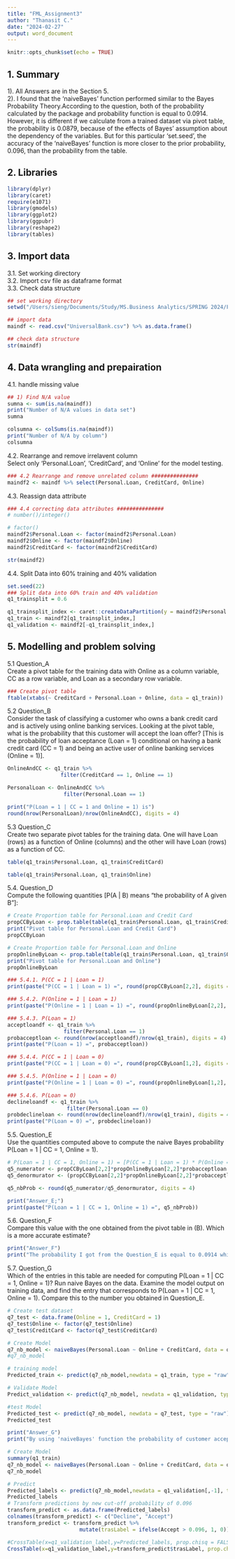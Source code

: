 ```yaml
---
title: "FML_Assignment3"
author: "Thanasit C."
date: "2024-02-27"
output: word_document
---
```


```r
knitr::opts_chunk$set(echo = TRUE)
```

## 1. Summary
1). All Answers are in the Section 5.\
2). I found that the 'naiveBayes' function performed similar to the Bayes Probability Theory.According to the question, both of the probability calculated by the package and probability function is equal to 0.0914. However, it is different if we calculate from a trained dataset via pivot table, the probability is 0.0879, because of the effects of Bayes' assumption about the dependency of the variables. But for this particular 'set.seed', the accuracy of the 'naiveBayes' function is more closer to the prior probability, 0.096, than the probability from the table.



## 2. Libraries
```r
library(dplyr)
library(caret)
require(e1071)
library(gmodels)
library(ggplot2)
library(ggpubr)
library(reshape2)
library(tables)
```



## 3. Import data
3.1. Set working directory\
3.2. Import csv file as dataframe format\
3.3. Check data structure
```r
## set working directory
setwd("/Users/sieng/Documents/Study/MS.Business Analytics/SPRING 2024/Fundamental of Machine Learning/Assignment/Assignment 3")

## import data
maindf <- read.csv("UniversalBank.csv") %>% as.data.frame()

## check data structure
str(maindf)
```



## 4. Data wrangling and prepairation
4.1. handle missing value
```r
## 1) Find N/A value
sumna <- sum(is.na(maindf))
print("Number of N/A values in data set")
sumna

colsumna <- colSums(is.na(maindf))
print("Number of N/A by column")
colsumna
```


4.2. Rearrange and remove irrelavent column\
Select only ‘Personal.Loan’, ‘CreditCard’, and ‘Online’ for the model testing.
```r
### 4.2 Rearrange and remove unrelated column ###############
maindf2 <- maindf %>% select(Personal.Loan, CreditCard, Online)
```


4.3. Reassign data attribute
```r
### 4.4 correcting data attributes ###############
# number()/integer()

# factor()
maindf2$Personal.Loan <- factor(maindf2$Personal.Loan)
maindf2$Online <- factor(maindf2$Online)
maindf2$CreditCard <- factor(maindf2$CreditCard)

str(maindf2)
```


4.4. Split Data into 60% training and 40% validation
```r
set.seed(22)
### Split data into 60% train and 40% validation
q1_trainsplit = 0.6

q1_trainsplit_index <- caret::createDataPartition(y = maindf2$Personal.Loan, p = q1_trainsplit, list = FALSE)
q1_train <- maindf2[q1_trainsplit_index,]
q1_validation <- maindf2[-q1_trainsplit_index,]
```



## 5. Modelling and problem solving
5.1 Question_A\
Create a pivot table for the training data with Online as a column variable, CC as a row variable, and Loan as a secondary row variable.
```r
### Create pivot table
ftable(xtabs(~ CreditCard + Personal.Loan + Online, data = q1_train))
```


5.2 Question_B\
Consider the task of classifying a customer who owns a bank credit card and is actively using online banking services. Looking at the pivot table, what is the probability that this customer will accept the loan offer? [This is the probability of loan acceptance (Loan = 1) conditional on having a bank credit card (CC = 1) and being an active user of online banking services (Online = 1)].
```r
OnlineAndCC <- q1_train %>%
                 filter(CreditCard == 1, Online == 1)

PersonalLoan <- OnlineAndCC %>%
                  filter(Personal.Loan == 1)

print("P(Loan = 1 | CC = 1 and Online = 1) is")
round(nrow(PersonalLoan)/nrow(OnlineAndCC), digits = 4)

```


5.3 Question_C\
Create two separate pivot tables for the training data. One will have Loan (rows) as a function of Online (columns) and the other will have Loan (rows) as a function of CC. 
```r
table(q1_train$Personal.Loan, q1_train$CreditCard)
```
```r
table(q1_train$Personal.Loan, q1_train$Online)
```


5.4. Question_D\
Compute the following quantities [P(A | B) means “the probability of A given B”]:
```r
# Create Proportion table for Personal.Loan and Credit Card
propCCByLoan <- prop.table(table(q1_train$Personal.Loan, q1_train$CreditCard), margin = 1)
print("Pivot table for Personal.Loan and Credit Card")
propCCByLoan
```
```r
# Create Proportion table for Personal.Loan and Online
propOnlineByLoan <- prop.table(table(q1_train$Personal.Loan, q1_train$Online), margin = 1)
print("Pivot table for Personal.Loan and Online")
propOnlineByLoan
```


```r
### 5.4.1. P(CC = 1 | Loan = 1) 
print(paste("P(CC = 1 | Loan = 1) =", round(propCCByLoan[2,2], digits = 4)))
```

```r
### 5.4.2. P(Online = 1 | Loan = 1)
print(paste("P(Online = 1 | Loan = 1) =", round(propOnlineByLoan[2,2], digits = 4)))
```

```r
### 5.4.3. P(Loan = 1)
acceptloandf <- q1_train %>%
                  filter(Personal.Loan == 1)
probacceptloan <- round(nrow(acceptloandf)/nrow(q1_train), digits = 4)
print(paste("P(Loan = 1) =", probacceptloan))
```

```r
### 5.4.4. P(CC = 1 | Loan = 0)
print(paste("P(CC = 1 | Loan = 0) =", round(propCCByLoan[1,2], digits = 4)))
```

```r
### 5.4.5. P(Online = 1 | Loan = 0) 
print(paste("P(Online = 1 | Loan = 0) =", round(propOnlineByLoan[1,2], digits = 4)))
```

```r
### 5.4.6. P(Loan = 0)
declineloandf <- q1_train %>%
                   filter(Personal.Loan == 0)
probdeclineloan <- round(nrow(declineloandf)/nrow(q1_train), digits = 4)
print(paste("P(Loan = 0) =", probdeclineloan))
```


5.5. Question_E\
Use the quantities computed above to compute the naive Bayes probability P(Loan = 1 | CC = 1, Online = 1).
```r
# P(Loan = 1 | CC = 1, Online = 1) = [P(CC = 1 | Loan = 1) * P(Online = 1 | Loan = 1) * P(Loan = 1)] / [(P(CC = 1 | Loan = 1) * P(Online = 1 | Loan = 1) * P(Loan = 1)) + (P(CC = 1 | Loan = 0) * P(Online = 1 | Loan = 0) * P(Loan = 0))]
q5_numerator <- propCCByLoan[2,2]*propOnlineByLoan[2,2]*probacceptloan
q5_denormurator <- (propCCByLoan[2,2]*propOnlineByLoan[2,2]*probacceptloan) + (propCCByLoan[1,2]*propOnlineByLoan[1,2]*probdeclineloan)

q5_nbProb <- round(q5_numerator/q5_denormurator, digits = 4)
```
```r
print("Answer_E;")
print(paste("P(Loan = 1 | CC = 1, Online = 1) =", q5_nbProb))
```


5.6. Question_F\
Compare this value with the one obtained from the pivot table in (B). Which is a more accurate estimate?
```r
print("Answer_F")
print("The probability I got from the Question_E is equal to 0.0914 which is a tiny bit difference from what is calculated from Question_B's pivot table of 0.0879. In this case the calculation from Bayes probability is a bit better because the result is closed to the prior probility of 0.096.")
```


5.7. Question_G\
Which of the entries in this table are needed for computing P(Loan = 1 | CC = 1, Online = 1)? Run naive Bayes on the data. Examine the model output on training data, and find the entry that corresponds to P(Loan = 1 | CC = 1, Online = 1). Compare this to the number you obtained in Question_E.
```r
# Create test dataset
q7_test <- data.frame(Online = 1, CreditCard = 1)
q7_test$Online <- factor(q7_test$Online)
q7_test$CreditCard <- factor(q7_test$CreditCard)

# Create Model
q7_nb_model <- naiveBayes(Personal.Loan ~ Online + CreditCard, data = q1_train)
#q7_nb_model

# training model
Predicted_train <- predict(q7_nb_model,newdata = q1_train, type = "raw")

# Validate Model
Predict_validation <- predict(q7_nb_model, newdata = q1_validation, type = "raw")

#test Model
Predicted_test <- predict(q7_nb_model, newdata = q7_test, type = "raw")
Predicted_test

print("Answer_G")
print("By using 'naiveBayes' function the probability of customer accepting the loan given they have Credit Card and have an online Banking is equal to 0.0914. This value is exactly the same as the value calculated by probability function in Question_E.")
```










```r
# Create Model
summary(q1_train)
q7_nb_model <- naiveBayes(Personal.Loan ~ Online + CreditCard, data = q1_train)
q7_nb_model

# Predict
Predicted_labels <- predict(q7_nb_model,newdata = q1_validation[,-1], type = "raw")
Predicted_labels
# Transform predictions by new cut-off probability of 0.096
transform_predict <- as.data.frame(Predicted_labels)
colnames(transform_predict) <- c("Decline", "Accept")
transform_predict <- transform_predict %>%
                       mutate(trasLabel = ifelse(Accept > 0.096, 1, 0))

#CrossTable(x=q1_validation_label,y=Predicted_labels, prop.chisq = FALSE)
CrossTable(x=q1_validation_label,y=transform_predict$trasLabel, prop.chisq = FALSE)
```











